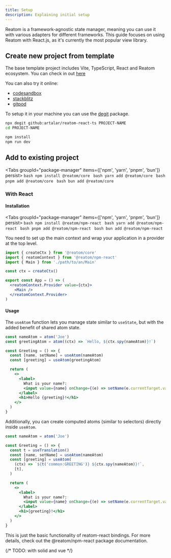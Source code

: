 ```yaml
---
title: Setup
description: Explaining initial setup
---
```



Reatom is a framework-agnostic state manager, meaning you can use it with various adapters for different frameworks.
This guide focuses on using Reatom with React.js, as it's currently the most popular view library.

## Create new project from template

The base template project includes Vite, TypeScript, React and Reatom ecosystem.
You can check in out [here](https://github.com/artalar/reatom-react-ts)

You can also try it online:

- [codesandbox](https://codesandbox.io/p/sandbox/github/artalar/reatom-react-ts/tree/main)
- [stackblitz](https://githubblitz.com/artalar/reatom-react-ts)
- [gitpod](https://gitpod.io/#https://github.com/artalar/reatom-react-ts)

To setup it in your machine you can use the [degit](https://github.com/Rich-Harris/degit) package.

```bash
npx degit github:artalar/reatom-react-ts PROJECT-NAME
cd PROJECT-NAME

npm install
npm run dev
```

## Add to existing project

<Tabs groupId="package-manager" items={['npm', 'yarn', 'pnpm', 'bun']} persist>
  <Tab value="npm">
    ```bash
    npm install @reatom/core
    ```
  </Tab>
  <Tab value="yarn">
    ```bash
    yarn add @reatom/core
    ```
  </Tab>
  <Tab value="pnpm">
    ```bash
    pnpm add @reatom/core
    ```
  </Tab>
  <Tab value="bun">
    ```bash
    bun add @reatom/core
    ```
  </Tab>
</Tabs>

### With React

#### Installation

<Tabs groupId="package-manager" items={['npm', 'yarn', 'pnpm', 'bun']} persist>
  <Tab value="npm">
    ```bash
    npm install @reatom/npm-react
    ```
  </Tab>
  <Tab value="yarn">
    ```bash
    yarn add @reatom/npm-react
    ```
  </Tab>
  <Tab value="pnpm">
    ```bash
    pnpm add @reatom/npm-react
    ```
  </Tab>
  <Tab value="bun">
    ```bash
    bun add @reatom/npm-react
    ```
  </Tab>
</Tabs>

You need to set up the main context and wrap your application in a provider at the top level.

```jsx
import { createCtx } from '@reatom/core'
import { reatomContext } from '@reatom/npm-react'
import { Main } from './path/to/an/Main'

const ctx = createCtx()

export const App = () => (
  <reatomContext.Provider value={ctx}>
    <Main />
  </reatomContext.Provider>
)
```

#### Usage

The `useAtom` function lets you manage state similar to `useState`, but with the added benefit of shared atom state.

```jsx
const nameAtom = atom('Joe')
const greetingAtom = atom((ctx) => `Hello, ${ctx.spy(nameAtom)}!`)

const Greeting = () => {
  const [name, setName] = useAtom(nameAtom)
  const [greeting] = useAtom(greetingAtom)

  return (
    <>
      <label>
        What is your name?:
        <input value={name} onChange={(e) => setName(e.currentTarget.value)} />
      </label>
      <h1>Hello {greeting}!</h1>
    </>
  )
}
```

Additionally, you can create computed atoms (similar to selectors) directly inside `useAtom`.

```jsx
const nameAtom = atom('Joe')

const Greeting = () => {
  const t = useTranslation()
  const [name, setName] = useAtom(nameAtom)
  const [greeting] = useAtom(
    (ctx) => `${t('common:GREETING')} ${ctx.spy(nameAtom)}!`,
    [t],
  )

  return (
    <>
      <label>
        What is your name?:
        <input value={name} onChange={(e) => setName(e.currentTarget.value)} />
      </label>
      <h1>{greeting}!</h1>
    </>
  )
}
```

This is just the basic functionality of reatom-react bindings.
For more details, check out the @reatom/npm-react package documentation.

{/* TODO: with solid and vue */}
